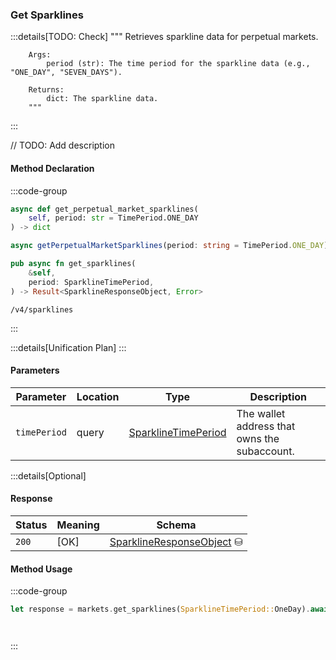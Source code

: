 ### Get Sparklines

:::details[TODO: Check]
        """
        Retrieves sparkline data for perpetual markets.

        Args:
            period (str): The time period for the sparkline data (e.g., "ONE_DAY", "SEVEN_DAYS").

        Returns:
            dict: The sparkline data.
        """
:::

// TODO: Add description

#### Method Declaration

:::code-group

```python [Python]
async def get_perpetual_market_sparklines(
    self, period: str = TimePeriod.ONE_DAY
) -> dict
```

```typescript [TypeScript]
async getPerpetualMarketSparklines(period: string = TimePeriod.ONE_DAY): Promise<Data>
```

```rust [Rust]
pub async fn get_sparklines(
    &self,
    period: SparklineTimePeriod,
) -> Result<SparklineResponseObject, Error>
```

```url [API]
/v4/sparklines
```

:::

:::details[Unification Plan]
:::

#### Parameters

| Parameter           | Location | Type               | Description                                                           |
| ------------------- | -------- | ------------------ | --------------------------------------------------------------------- |
| `timePeriod`           | query    | [SparklineTimePeriod]          | The wallet address that owns the subaccount.                          |

:::details[Optional]

#### Response

| Status | Meaning     | Schema                          |
| ------ | ----------- | ------------------------------- |
| `200`  | [OK]        | [SparklineResponseObject] ⛁ |

#### Method Usage

:::code-group

```rust [Rust]
let response = markets.get_sparklines(SparklineTimePeriod::OneDay).await?;
```

```python [Python]

```

```typescript [TypeScript]

```

:::

[SparklineTimePeriod]: /types/sparkline_time_period
[SparklineResponseObject]: /types/sparkline_response_object